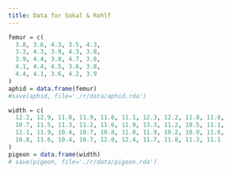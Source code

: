 ```yaml
---
title: Data for Sokal & Rohlf
---
```



```r
femur = c(
  3.8, 3.6, 4.3, 3.5, 4.3, 
  3.3, 4.3, 3.9, 4.3, 3.8,
  3.9, 4.4, 3.8, 4.7, 3.6,
  4.1, 4.4, 4.5, 3.6, 3.8,
  4.4, 4.1, 3.6, 4.2, 3.9
)
aphid = data.frame(femur)
#save(aphid, file='./r/data/aphid.rda')

width = c(
  12.2, 12.9, 11.8, 11.9, 11.6, 11.1, 12.3, 12.2, 11.8, 11.8,
  10.7, 11.5, 11.3, 11.2, 11.6, 11.9, 13.3, 11.2, 10.5, 11.1,
  12.1, 11.9, 10.4, 10.7, 10.8, 11.0, 11.9, 10.2, 10.9, 11.6,
  10.8, 11.6, 10.4, 10.7, 12.0, 12.4, 11.7, 11.8, 11.3, 11.1
)
pigeon = data.frame(width)
# save(pigeon, file='./r/data/pigeon.rda')
```
